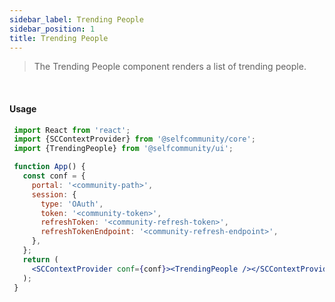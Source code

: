 ```yaml
---
sidebar_label: Trending People
sidebar_position: 1
title: Trending People
---
```


> The Trending People component renders a list of trending people.


<br/>
<Logged><TrendingPeople/></Logged>

#### Usage

```jsx
 import React from 'react';
 import {SCContextProvider} from '@selfcommunity/core';
 import {TrendingPeople} from '@selfcommunity/ui';

 function App() {
   const conf = {
     portal: '<community-path>',
     session: {
       type: 'OAuth',
       token: '<community-token>',
       refreshToken: '<community-refresh-token>',
       refreshTokenEndpoint: '<community-refresh-endpoint>',
     },
   };
   return (
     <SCContextProvider conf={conf}><TrendingPeople /></SCContextProvider>
   );
 }
```